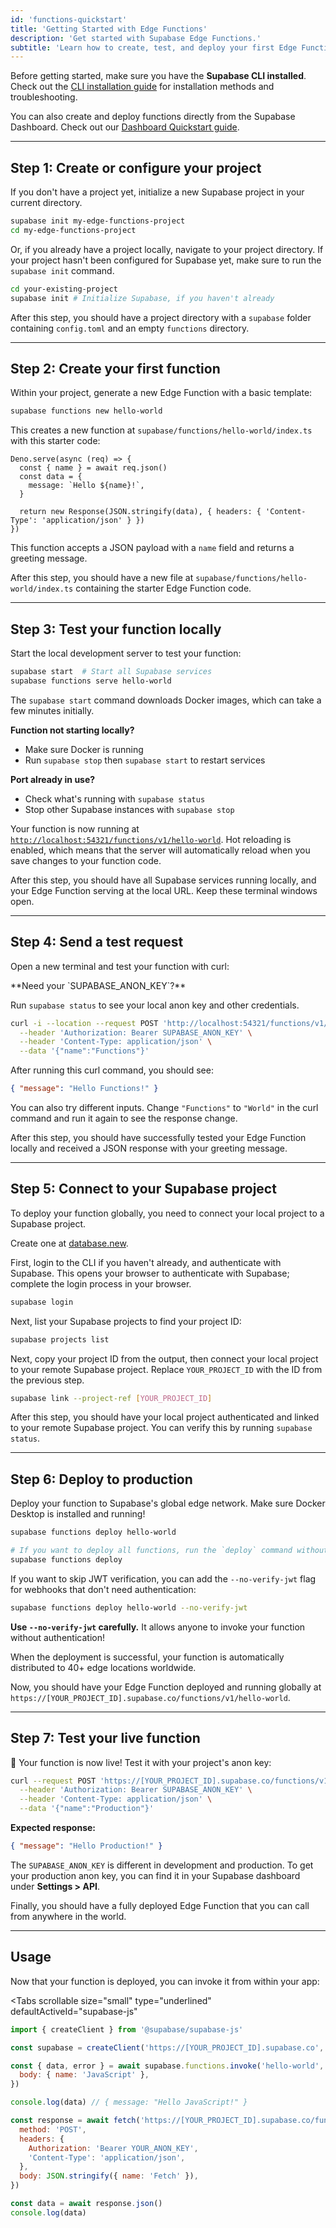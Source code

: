 ```yaml
---
id: 'functions-quickstart'
title: 'Getting Started with Edge Functions'
description: 'Get started with Supabase Edge Functions.'
subtitle: 'Learn how to create, test, and deploy your first Edge Function using the Supabase CLI.'
---
```


Before getting started, make sure you have the **Supabase CLI installed**. Check out the [CLI installation guide](/docs/guides/cli) for installation methods and troubleshooting.

<Admonition type="tip" label="Prefer using the Supabase Dashboard?">

You can also create and deploy functions directly from the Supabase Dashboard. Check out our [Dashboard Quickstart guide](/docs/guides/functions/quickstart-dashboard).

</Admonition>

---

## Step 1: Create or configure your project

If you don't have a project yet, initialize a new Supabase project in your current directory.

```bash
supabase init my-edge-functions-project
cd my-edge-functions-project
```

Or, if you already have a project locally, navigate to your project directory. If your project hasn't been configured for Supabase yet, make sure to run the `supabase init` command.

```bash
cd your-existing-project
supabase init # Initialize Supabase, if you haven't already
```

<Admonition type="note">

After this step, you should have a project directory with a `supabase` folder containing `config.toml` and an empty `functions` directory.

</Admonition>

---

## Step 2: Create your first function

Within your project, generate a new Edge Function with a basic template:

```bash
supabase functions new hello-world
```

This creates a new function at `supabase/functions/hello-world/index.ts` with this starter code:

```tsx
Deno.serve(async (req) => {
  const { name } = await req.json()
  const data = {
    message: `Hello ${name}!`,
  }

  return new Response(JSON.stringify(data), { headers: { 'Content-Type': 'application/json' } })
})
```

This function accepts a JSON payload with a `name` field and returns a greeting message.

<Admonition type="note">

After this step, you should have a new file at `supabase/functions/hello-world/index.ts` containing the starter Edge Function code.

</Admonition>

---

## Step 3: Test your function locally

Start the local development server to test your function:

```bash
supabase start  # Start all Supabase services
supabase functions serve hello-world
```

<Admonition type="info" label="First time running Supabase services?">

The `supabase start` command downloads Docker images, which can take a few minutes initially.

</Admonition>

<Admonition type="info">

**Function not starting locally?**

- Make sure Docker is running
- Run `supabase stop` then `supabase start` to restart services

**Port already in use?**

- Check what's running with `supabase status`
- Stop other Supabase instances with `supabase stop`

</Admonition>

Your function is now running at [`http://localhost:54321/functions/v1/hello-world`](http://localhost:54321/functions/v1/hello-world). Hot reloading is enabled, which means that the server will automatically reload when you save changes to your function code.

<Admonition type="note">

After this step, you should have all Supabase services running locally, and your Edge Function serving at the local URL. Keep these terminal windows open.

</Admonition>

---

## Step 4: Send a test request

Open a new terminal and test your function with curl:

<Admonition type="tip">
**Need your `SUPABASE_ANON_KEY`?**

Run `supabase status` to see your local anon key and other credentials.

</Admonition>

```bash
curl -i --location --request POST 'http://localhost:54321/functions/v1/hello-world' \
  --header 'Authorization: Bearer SUPABASE_ANON_KEY' \
  --header 'Content-Type: application/json' \
  --data '{"name":"Functions"}'
```

After running this curl command, you should see:

```json
{ "message": "Hello Functions!" }
```

You can also try different inputs. Change `"Functions"` to `"World"` in the curl command and run it again to see the response change.

<Admonition type="note">

After this step, you should have successfully tested your Edge Function locally and received a JSON response with your greeting message.

</Admonition>

---

## Step 5: Connect to your Supabase project

To deploy your function globally, you need to connect your local project to a Supabase project.

<Admonition type="tip" label="Need to create new Supabase project?">

Create one at [database.new](https://database.new/).

</Admonition>

First, login to the CLI if you haven't already, and authenticate with Supabase. This opens your browser to authenticate with Supabase; complete the login process in your browser.

```bash
supabase login
```

Next, list your Supabase projects to find your project ID:

```bash
supabase projects list
```

Next, copy your project ID from the output, then connect your local project to your remote Supabase project. Replace `YOUR_PROJECT_ID` with the ID from the previous step.

```bash
supabase link --project-ref [YOUR_PROJECT_ID]
```

<Admonition type="note">

After this step, you should have your local project authenticated and linked to your remote Supabase project. You can verify this by running `supabase status`.

</Admonition>

---

## Step 6: Deploy to production

Deploy your function to Supabase's global edge network. Make sure Docker Desktop is installed and running!

```bash
supabase functions deploy hello-world

# If you want to deploy all functions, run the `deploy` command without specifying a function name:
supabase functions deploy

```

If you want to skip JWT verification, you can add the `--no-verify-jwt` flag for webhooks that don't need authentication:

```bash
supabase functions deploy hello-world --no-verify-jwt
```

<Admonition type="caution" label="Security Warning">

**Use `--no-verify-jwt` carefully.** It allows anyone to invoke your function without authentication!

</Admonition>

When the deployment is successful, your function is automatically distributed to 40+ edge locations worldwide.

<Admonition type="note">

Now, you should have your Edge Function deployed and running globally at `https://[YOUR_PROJECT_ID].supabase.co/functions/v1/hello-world`.

</Admonition>

---

## Step 7: Test your live function

🎉 Your function is now live! Test it with your project's anon key:

```bash
curl --request POST 'https://[YOUR_PROJECT_ID].supabase.co/functions/v1/hello-world' \
  --header 'Authorization: Bearer SUPABASE_ANON_KEY' \
  --header 'Content-Type: application/json' \
  --data '{"name":"Production"}'
```

**Expected response:**

```json
{ "message": "Hello Production!" }
```

<Admonition type="note" label="Production vs Development Keys">

The `SUPABASE_ANON_KEY` is different in development and production. To get your production anon key, you can find it in your Supabase dashboard under **Settings > API**.

</Admonition>

Finally, you should have a fully deployed Edge Function that you can call from anywhere in the world.

---

## Usage

Now that your function is deployed, you can invoke it from within your app:

<Tabs
  scrollable
  size="small"
  type="underlined"
  defaultActiveId="supabase-js"
>

<TabPanel id="supabase-js" label="Supabase Client">

```jsx
import { createClient } from '@supabase/supabase-js'

const supabase = createClient('https://[YOUR_PROJECT_ID].supabase.co', 'YOUR_ANON_KEY')

const { data, error } = await supabase.functions.invoke('hello-world', {
  body: { name: 'JavaScript' },
})

console.log(data) // { message: "Hello JavaScript!" }
```

</TabPanel>

<TabPanel id="fetch" label="Fetch API">

```jsx
const response = await fetch('https://[YOUR_PROJECT_ID].supabase.co/functions/v1/hello-world', {
  method: 'POST',
  headers: {
    Authorization: 'Bearer YOUR_ANON_KEY',
    'Content-Type': 'application/json',
  },
  body: JSON.stringify({ name: 'Fetch' }),
})

const data = await response.json()
console.log(data)
```

</TabPanel>

</Tabs>

